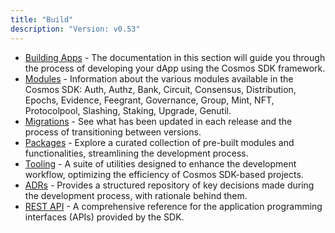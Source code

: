 ```yaml
---
title: "Build"
description: "Version: v0.53"
---
```


* [Building Apps](/sdk/v0.53/build/building-apps/app-go) - The documentation in this section will guide you through the process of developing your dApp using the Cosmos SDK framework.
* [Modules](/sdk/v0.53/build/modules) - Information about the various modules available in the Cosmos SDK: Auth, Authz, Bank, Circuit, Consensus, Distribution, Epochs, Evidence, Feegrant, Governance, Group, Mint, NFT, Protocolpool, Slashing, Staking, Upgrade, Genutil.
* [Migrations](/sdk/v0.53/build/migrations/intro) - See what has been updated in each release and the process of transitioning between versions.
* [Packages](/sdk/v0.53/build/packages) - Explore a curated collection of pre-built modules and functionalities, streamlining the development process.
* [Tooling](/sdk/v0.53/build/tooling) - A suite of utilities designed to enhance the development workflow, optimizing the efficiency of Cosmos SDK-based projects.
* [ADRs](/sdk/v0.53/build/architecture) - Provides a structured repository of key decisions made during the development process, with rationale behind them.
* [REST API](https://docs.cosmos.network/api) - A comprehensive reference for the application programming interfaces (APIs) provided by the SDK.
